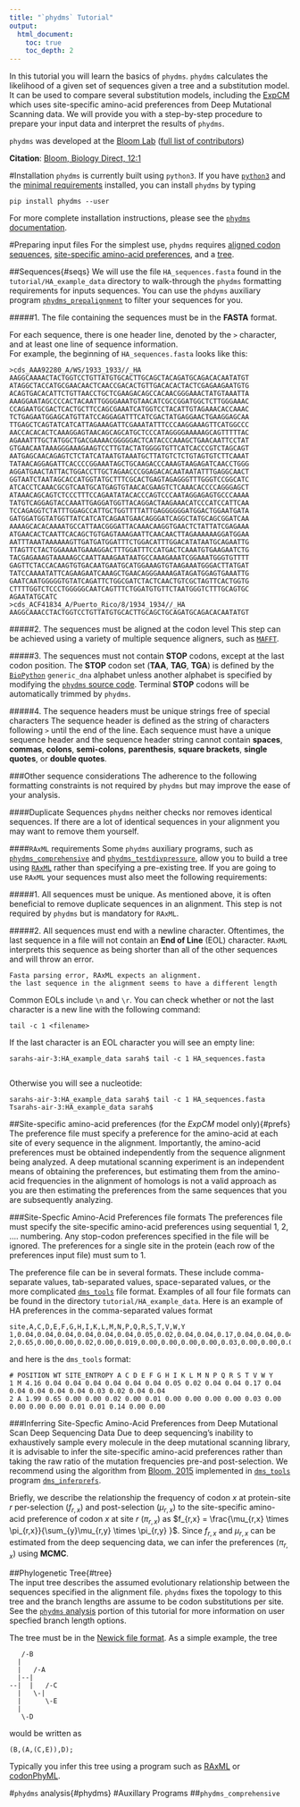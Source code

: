 ```yaml
---
title: "`phydms` Tutorial"
output:
  html_document:
    toc: true
    toc_depth: 2
---
```


In this tutorial you will learn the basics of `phydms`. `phydms` calculates the likelihood of a given set of sequences given a tree and a substitution model. It can be used to compare several substitution models, including the [ExpCM](https://academic.oup.com/mbe/article/31/10/2753/1015257/An-Experimentally-Informed-Evolutionary-Model) which uses site-specific amino-acid preferences from Deep Mutational Scanning data. We will provide you with a step-by-step procedure to prepare your input data and interpret the results of `phydms`.   

`phydms` was developed at the [Bloom Lab](http://research.fhcrc.org/bloom/en.html) ([full list of contributors](https://github.com/jbloomlab/phydms/graphs/contributors))

**Citation**:
[Bloom, Biology Direct, 12:1](#http://biologydirect.biomedcentral.com/articles/10.1186/s13062-016-0172-z)

#Installation
`phydms` is currently built using `python3`. If you have [`python3`](https://www.python.org/downloads/) and the [minimal requirements](http://jbloomlab.github.io/phydms/) installed, you can install `phydms` by typing 
```
pip install phydms --user
```  
For more complete installation instructions, please see the [`phydms` documentation](http://jbloomlab.github.io/phydms/).  

#Preparing input files
For the simplest use, `phydms` requires [aligned codon sequences](#seqs), [site-specific amino-acid preferences](#prefs), and a [tree](#tree).  

##Sequences{#seqs}
We will use the file `HA_sequences.fasta` found in the `tutorial/HA_example_data` directory to walk-through the `phydms` formatting requirements for inputs sequences. 
You can use the `phdyms` auxiliary program [`phydms_prepalignment`](http://jbloomlab.github.io/phydms/phydms_prepalignment.html) to filter your sequences for you.  

#####1. The file containing the sequences must be in the **FASTA** format.   

For each sequence, there is one header line, denoted by the `>` character, and at least one line of sequence information.  
For example, the beginning of `HA_sequences.fasta` looks like this:  
```
>cds_AAA92280_A/WS/1933_1933//_HA
AAGGCAAAACTACTGGTCCTGTTATGTGCACTTGCAGCTACAGATGCAGACACAATATGT
ATAGGCTACCATGCGAACAACTCAACCGACACTGTTGACACACTACTCGAGAAGAATGTG
ACAGTGACACATTCTGTTAACCTGCTCGAAGACAGCCACAACGGGAAACTATGTAAATTA
AAAGGAATAGCCCCACTACAATTGGGGAAATGTAACATCGCCGGATGGCTCTTGGGAAAC
CCAGAATGCGACTCACTGCTTCCAGCGAAATCATGGTCCTACATTGTAGAAACACCAAAC
TCTGAGAATGGAGCATGTTATCCAGGAGATTTCATCGACTATGAGGAACTGAAGGAGCAA
TTGAGCTCAGTATCATCATTAGAAAGATTCGAAATATTTCCCAAGGAAAGTTCATGGCCC
AACCACACACTCAAAGGAGTAACAGCAGCATGCTCCCATAGGGGAAAAAGCAGTTTTTAC
AGAAATTTGCTATGGCTGACGAAAACGGGGGACTCATACCCAAAGCTGAACAATTCCTAT
GTGAACAATAAAGGGAAAGAAGTCCTTGTACTATGGGGTGTTCATCACCCGTCTAGCAGT
AATGAGCAACAGAGTCTCTATCATAATGTAAATGCTTATGTCTCTGTAGTGTCTTCAAAT
TATAACAGGAGATTCACCCCGGAAATAGCTGCAAGACCCAAAGTAAGAGATCAACCTGGG
AGGATGAACTATTACTGGACCTTGCTAGAACCCGGAGACACAATAATATTTGAGGCAACT
GGTAATCTAATAGCACCATGGTATGCTTTCGCACTGAGTAGAGGGTTTGGGTCCGGCATC
ATCACCTCAAACGCGTCAATGCATGAGTGTAACACGAAGTCTCAAACACCCCAGGGAGCT
ATAAACAGCAGTCTCCCTTTCCAGAATATACACCCAGTCCCAATAGGAGAGTGCCCAAAA
TATGTCAGGAGTACCAAATTGAGGATGGTTACAGGACTAAGAAACATCCCATCCATTCAA
TCCAGAGGTCTATTTGGAGCCATTGCTGGTTTTATTGAGGGGGGATGGACTGGAATGATA
GATGGATGGTATGGTTATCATCATCAGAATGAACAGGGATCAGGCTATGCAGCGGATCAA
AAAAGCACACAAAATGCCATTAACGGGATTACAAACAAGGTGAACTCTATTATCGAGAAA
ATGAACACTCAATTCACAGCTGTGAGTAAAGAATTCAACAACTTAGAAAAAAGGATGGAA
AATTTAAATAAAAAAGTTGATGATGGATTTCTGGACATTTGGACATATAATGCAGAATTG
TTAGTTCTACTGGAAAATGAAAGGACTTTGGATTTCCATGACTCAAATGTGAAGAATCTG
TACGAGAAAGTAAAAAGCCAATTAAAGAATAATGCCAAAGAAATCGGAAATGGGTGTTTT
GAGTTCTACCACAAGTGTGACAATGAATGCATGGAAAGTGTAAGAAATGGGACTTATGAT
TATCCAAAATATTCAGAAGAATCAAAGCTGAACAGGGAAAAGATAGATGGAGTGAAATTG
GAATCAATGGGGGTGTATCAGATTCTGGCGATCTACTCAACTGTCGCTAGTTCACTGGTG
CTTTTGGTCTCCCTGGGGGCAATCAGTTTCTGGATGTGTTCTAATGGGTCTTTGCAGTGC
AGAATATGCATC
>cds_ACF41834_A/Puerto_Rico/8/1934_1934//_HA
AAGGCAAACCTACTGGTCCTGTTATGTGCACTTGCAGCTGCAGATGCAGACACAATATGT
```

#####2. The sequences must be aligned at the codon level 
This step can be achieved using a variety of multiple sequence aligners, such as [`MAFFT`](http://mafft.cbrc.jp/alignment/software/). 

#####3. The sequences must not contain **STOP** codons, except at the last codon position. 
The **STOP** codon set (**TAA**, **TAG**, **TGA**) is defined by the [`BioPython`](http://biopython.org/wiki/Seq) `generic_dna` alphabet unless another alphabet is specified by modifying the [`phydms` source code](https://github.com/jbloomlab/phydms). Terminal **STOP** codons will be automatically trimmed by `phydms`.

#####4. The sequence headers must be unique strings free of special characters
The sequence header is defined as the string of characters following `>` until the end of the line. Each sequence must have a unique sequence header and the sequence header string cannot contain **spaces**, **commas**, **colons**, **semi-colons**, **parenthesis**, **square brackets**, **single quotes**, or **double quotes**.   

###Other sequence considerations
The adherence to the following formatting constraints is not required by `phydms` but may improve the ease of your analysis.   

####Duplicate Sequences
`phydms` neither checks nor removes identical sequences. If there are a lot of identical sequences in your alignment you may want to remove them yourself.   

####`RAxML` requirements 
Some `phydms` auxiliary programs, such as [`phydms_comprehensive`](http://jbloomlab.github.io/phydms/phydms_comprehensive_prog.html) and [`phydms_testdivpressure`](http://jbloomlab.github.io/phydms/phydms_testdivpressure_prog.html), allow you to build a tree using [`RAxML`](http://sco.h-its.org/exelixis/software.html) rather than specifying a pre-existing tree. If you are going to use `RAxML` your sequences must also meet the following requirements:  

#####1. All sequences must be unique. 
As mentioned above, it is often beneficial to remove duplicate sequences in an alignment. This step is not required by `phydms` but is mandatory for `RAxML`.   

#####2. All sequences must end with a newline character. 
Oftentimes, the last sequence in a file will not contain an **End of Line** (EOL) character. `RAxML` interprets this sequence as being shorter than all of the other sequences and will throw an error. 
```
Fasta parsing error, RAxML expects an alignment.
the last sequence in the alignment seems to have a different length
```
Common EOLs include `\n` and `\r`.  You can check whether or not the last character is a new line with the following command:  
```
tail -c 1 <filename>
```
If the last character is an EOL character you will see an empty line: 
```
sarahs-air-3:HA_example_data sarah$ tail -c 1 HA_sequences.fasta 


```
Otherwise you will see a nucleotide:
```
sarahs-air-3:HA_example_data sarah$ tail -c 1 HA_sequences.fasta 
Tsarahs-air-3:HA_example_data sarah$
```

##Site-specific amino-acid preferences (for the *ExpCM* model only){#prefs}
The preference file must specify a preference for the amino-acid at each site of every sequence in the alignment. Importantly, the amino-acid preferences must be obtained independently from the sequence alignment being analyzed. A deep mutational scanning experiment is an independent means of obtaining the preferences, but estimating them from the amino-acid frequencies in the alignment of homologs is not a valid approach as you are then estimating the preferences from the same sequences that you are subsequently analyzing.  

###Site-Specfic Amino-Acid Preferences file formats
The preferences file must specify the site-specific amino-acid preferences using sequential 1, 2, .... numbering. Any stop-codon preferences specified in the file will be ignored. The preferences for a single site in the protein (each row of the preferences input file) must sum to $1$.

The preference file can be in several formats. These include comma-separate values, tab-separated values, space-separated values, or the more complicated [`dms_tools`](http://jbloomlab.github.io/dms_tools/fileformats.html) file format. Examples of all four file formats can be found in the directory `tutorial/HA_example_data`. Here is an example of HA preferences in the comma-separated values format   
```
site,A,C,D,E,F,G,H,I,K,L,M,N,P,Q,R,S,T,V,W,Y
1,0.04,0.04,0.04,0.04,0.04,0.04,0.05,0.02,0.04,0.04,0.17,0.04,0.04,0.04,0.04,0.04,0.03,0.02,0.04,0.04
2,0.65,0.00,0.00,0.02,0.00,0.019,0.00,0.00,0.00,0.00,0.03,0.00,0.00,0.00,0.00,0.01,0.01,0.14,0.00,0.00
```
and here is the `dms_tools` format: 
```
# POSITION WT SITE_ENTROPY A C D E F G H I K L M N P Q R S T V W Y
1 M 4.16 0.04 0.04 0.04 0.04 0.04 0.04 0.05 0.02 0.04 0.04 0.17 0.04 0.04 0.04 0.04 0.04 0.03 0.02 0.04 0.04
2 A 1.99 0.65 0.00 0.00 0.02 0.00 0.01 0.00 0.00 0.00 0.00 0.03 0.00 0.00 0.00 0.00 0.01 0.01 0.14 0.00 0.00
```
###Inferring Site-Specfic Amino-Acid Preferences from Deep Mutational Scan Deep Sequencing Data
Due to deep sequencing's inability to exhaustively sample every molecule in the deep mutational scanning library, it is advisable to infer the site-specific amino-acid preferences rather than taking the raw ratio of the mutation frequencies pre-and post-selection. We recommend using the algorithm from [Bloom, 2015](http://download.springer.com/static/pdf/476/art%253A10.1186%252Fs12859-015-0590-4.pdf?originUrl=http%3A%2F%2Fbmcbioinformatics.biomedcentral.com%2Farticle%2F10.1186%2Fs12859-015-0590-4&token2=exp=1488328740~acl=%2Fstatic%2Fpdf%2F476%2Fart%25253A10.1186%25252Fs12859-015-0590-4.pdf*~hmac=26e1bd9961fe648505639b04cc4181262e5ad5f94caa9c4013babd1b8b8f0cd2) implemented in [`dms_tools`](http://jbloomlab.github.io/dms_tools/index.html) program [`dms_inferprefs`](http://jbloomlab.github.io/dms_tools/dms_inferprefs.html#dms-inferprefs). 

Briefly, we describe the relationship the frequency of codon $x$ at protein-site $r$ per-selection ($f_{r,x}$) and post-selection ($\mu_{r,x}$) to the site-specific amino-acid preference of codon $x$ at site $r$ ($\pi_{r,x}$) as $f_{r,x} = \frac{\mu_{r,x} \times \pi_{r,x}}{\sum_{y}\mu_{r,y} \times \pi_{r,y} }$.  Since $f_{r,x}$ and $\mu_{r,x}$ can be estimated from the deep sequencing data, we can infer the preferences ($\pi_{r,x}$) using **MCMC**. 

##Phylogenetic Tree{#tree}  
The input tree describes the assumed evolutionary relationship between the sequences specified in the alignment file. `phydms` fixes the topology to this tree and the branch lengths are assume to be codon substitutions per site.  See the [`phydms` analysis](#phydms) portion of this tutorial for more information on user specfied branch length options. 

The tree must be in the [Newick file format](http://evolution.genetics.washington.edu/phylip/newicktree.html). As a simple example, the tree
```
   /-B
  |
  |   /-A
  |--|
--|  |   /-C
  |   \-|
  |      \-E
  |
   \-D
```
would be written as 
```
(B,(A,(C,E)),D);
```
Typically you infer this tree using a program such as [RAxML](http://sco.h-its.org/exelixis/software.html) or [codonPhyML](codonPhyML).

#`phydms` analysis{#phydms}
#Auxillary Programs
##`phydms_comprehensive`